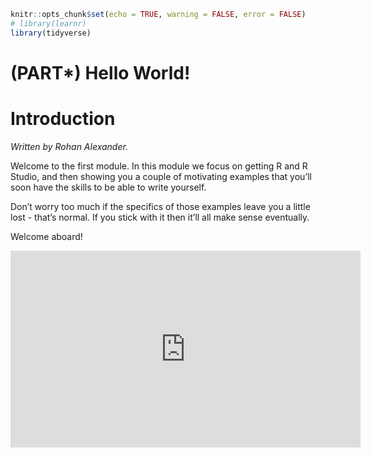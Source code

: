 
```r
knitr::opts_chunk$set(echo = TRUE, warning = FALSE, error = FALSE)
# library(learnr)
library(tidyverse)
```

# (PART\*) Hello World! {-}


# Introduction

*Written by Rohan Alexander.*

Welcome to the first module. In this module we focus on getting R and R Studio, and then showing you a couple of motivating examples that you'll soon have the skills to be able to write yourself.

Don't worry too much if the specifics of those examples leave you a little lost - that's normal. If you stick with it then it'll all make sense eventually.

Welcome aboard!


<iframe width="560" height="315" src="https://www.youtube.com/embed/ccbvKaQeKRY" frameborder="0" allow="accelerometer; autoplay; clipboard-write; encrypted-media; gyroscope; picture-in-picture" allowfullscreen></iframe>



